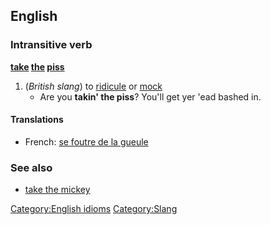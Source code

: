 ==English==
=== Intransitive verb ===
[[Category:English idioms]]
'''[[take]] [[the]] [[piss]]'''
# (''British slang'') to [[ridicule]] or [[mock]]
#* Are you '''takin' the piss'''? You'll get yer 'ead bashed in.
[[Category:Slang]]
====Translations====
*French: [[se foutre de la gueule]]
===See also===
*[[take the mickey]]